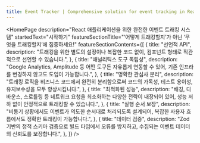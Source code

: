 ```yaml
---
title: Event Tracker | Comprehensive solution for event tracking in React applications
---
```



<HomePage
  description="React 애플리케이션을 위한 완전한 이벤트 트래킹 시스템"
  startedText="시작하기"
  featureSectionTitle="‘어떻게 트래킹할지’가 아닌 ‘무엇을 트래킹할지’에 집중하세요!"
  featureSectionContents={[
    {
      title: "선언적 API",
      description: "트래킹을 위한 별도의 설정이나 복잡한 코드 없이, 컴포넌트 형태로 직관적으로 선언할 수 있습니다.",
    },
    {
      title: "애널리틱스 도구 독립성",
      description:
        "Google Analytics, Amplitude 등 어떤 도구든 자유롭게 연동할 수 있어, 기존 인프라를 변경하지 않고도 도입이 가능합니다.",
    },
    {
      title: "명확한 관심사 분리",
      description:
        "트래킹 로직을 비즈니스 코드에서 완전히 분리함으로써 코드의 가독성, 테스트 용이성, 유지보수성을 모두 향상시킵니다.",
    },
    {
      title: "최적화된 성능",
      description:
        "배칭, 디바운스, 스로틀링 등 네트워크 요청을 최소화하는 다양한 전략이 내장되어 있어, 성능 저하 없이 안정적으로 트래킹할 수 있습니다.",
    },
    {
      title: "실행 순서 보장",
      description:
        "비동기 상황에서도 이벤트가 의도한 순서대로 처리되도록 설계되어, 복잡한 사용자 흐름에서도 정확한 트래킹이 가능합니다.",
    },
    {
      title: "데이터 검증",
      description:
        "Zod 기반의 정적 스키마 검증으로 빌드 타임에서 오류를 방지하고, 수집되는 이벤트 데이터의 신뢰도를 보장합니다.",
    },
  ]}
/>

